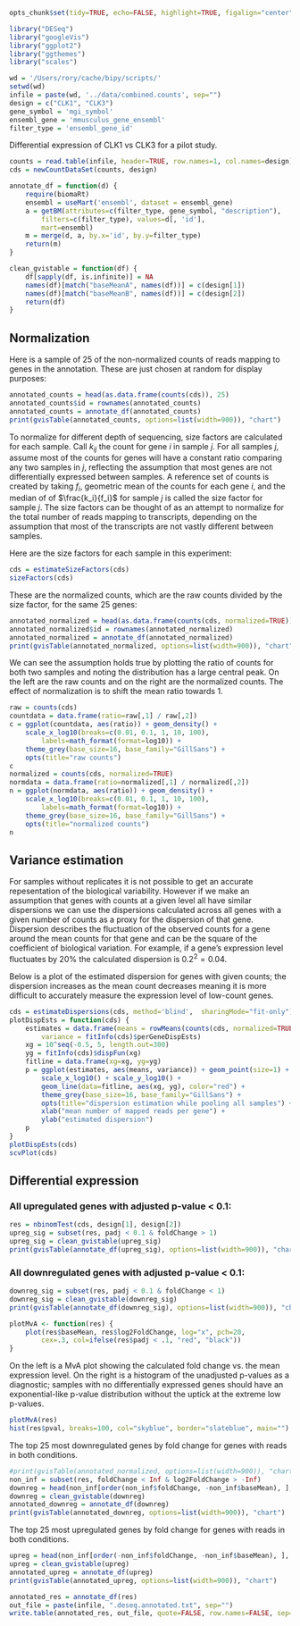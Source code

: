 <!-- Performs DESeq on two UNREPLICATED samples. Uses the blind method when
estimating the dispersions so do not use this if you have replicates as
this will ignore it. Edit the variables in the variables block for
your experiment. You will also want to edit the text to discuss some of
the figures

infile: a file with the rownames as ids with a column for each sample
wd: directory to run the script in
design: describes what the two columns represent
gene_symbol: how to look up the gene symbol using biomaRt
ensembl_gene: how to look up the ensembl gene id using biomaRt
filter_type: the type of identifier that your id is

The biomaRt vignette contains documentation that can help you figure what
these should be:
http://www.bioconductor.org/packages/2.11/bioc/html/biomaRt.html
-->

```r
opts_chunk$set(tidy=TRUE, echo=FALSE, highlight=TRUE, figalign="center", fig.height=6, fig.width=6, message=FALSE, error=FALSE, warning=FALSE, cache=TRUE)
```


```r
library("DESeq")
library("googleVis")
library("ggplot2")
library("ggthemes")
library("scales")
```

```r
wd = '/Users/rory/cache/bipy/scripts/'
setwd(wd)
infile = paste(wd, '../data/combined.counts', sep="")
design = c("CLK1", "CLK3")
gene_symbol = 'mgi_symbol'
ensembl_gene = 'mmusculus_gene_ensembl'
filter_type = 'ensembl_gene_id'
```
Differential expression of CLK1 vs CLK3 for a pilot study.

```r
counts = read.table(infile, header=TRUE, row.names=1, col.names=design)
cds = newCountDataSet(counts, design)
```

```r
annotate_df = function(d) {
	require(biomaRt)
	ensembl = useMart('ensembl', dataset = ensembl_gene)
	a = getBM(attributes=c(filter_type, gene_symbol, "description"),
		filters=c(filter_type), values=d[, 'id'],
		mart=ensembl)
	m = merge(d, a, by.x='id', by.y=filter_type)
	return(m)
}
```

```r
clean_gvistable = function(df) {
	df[sapply(df, is.infinite)] = NA
	names(df)[match("baseMeanA", names(df))] = c(design[1])
	names(df)[match("baseMeanB", names(df))] = c(design[2])
	return(df)
}
```


## Normalization
Here is a sample of 25 of the non-normalized counts of reads mapping to
genes in the annotation. These are just chosen at random for
display purposes:
```r
annotated_counts = head(as.data.frame(counts(cds)), 25)
annotated_counts$id = rownames(annotated_counts)
annotated_counts = annotate_df(annotated_counts)
print(gvisTable(annotated_counts, options=list(width=900)), "chart")
```
To normalize for different depth of sequencing, size factors are calculated
for each sample.
Call $k_{ij}$ the count for gene $i$ in sample $j$.
For all samples $j$, assume most of the counts for genes will have
a constant ratio comparing any two samples in $j$, reflecting the assumption
that most genes are not differentially expressed between samples.
A reference set of
counts is created by taking $f_i$, geometric mean of the counts for each
gene $i$, and the median of of $\frac{k_i}{f_i}$ for sample $j$ is called the size
factor for sample $j$. The size factors can be thought of as an attempt to
normalize for the total number
of reads mapping to transcripts, depending on the assumption that most
of the transcripts are not vastly different between samples.

Here are the size factors for each sample in this experiment:
```r
cds = estimateSizeFactors(cds)
sizeFactors(cds)
```

These are the normalized counts, which are the raw counts divided by
the size factor, for the same 25 genes:
```r
annotated_normalized = head(as.data.frame(counts(cds, normalized=TRUE)), 25)
annotated_normalized$id = rownames(annotated_normalized)
annotated_normalized = annotate_df(annotated_normalized)
print(gvisTable(annotated_normalized, options=list(width=900)), "chart")
```

We can see the assumption holds true by plotting the ratio of counts for
both two samples and noting the distribution has a large central peak.
On the left are the raw counts and on the right are the normalized counts.
The effect of normalization is to shift the mean ratio towards 1.

```r
raw = counts(cds)
countdata = data.frame(ratio=raw[,1] / raw[,2])
c = ggplot(countdata, aes(ratio)) + geom_density() +
	scale_x_log10(breaks=c(0.01, 0.1, 1, 10, 100),
		labels=math_format(format=log10)) +
	theme_grey(base_size=16, base_family="GillSans") +
	opts(title="raw counts")
c
normalized = counts(cds, normalized=TRUE)
normdata = data.frame(ratio=normalized[,1] / normalized[,2])
n = ggplot(normdata, aes(ratio)) + geom_density() +
	scale_x_log10(breaks=c(0.01, 0.1, 1, 10, 100),
		labels=math_format(format=log10)) +
	theme_grey(base_size=16, base_family="GillSans") +
	opts(title="normalized counts")
n
```

## Variance estimation
For samples without replicates it is not possible to get an accurate
repesentation of the biological variability. However if we make an
assumption that genes with counts at a given level all have similar
dispersions we can use the dispersions calculated across all genes with
a given number of counts as a proxy for the dispersion of that gene.
Dispersion describes the fluctuation of the observed counts for a gene
around the mean counts for that gene and can be the square of the
coefficient of biological variation.
For example, if a gene's expression level fluctuates by 20% the
calculated dispersion is
$0.2^2 = 0.04$.

Below is a plot of the estimated dispersion for genes with given counts;
the dispersion increases as the mean count decreases meaning it is
more difficult to accurately measure the expression level of
low-count genes.

```r
cds = estimateDispersions(cds, method='blind',  sharingMode="fit-only")
plotDispEsts = function(cds) {
	estimates = data.frame(means = rowMeans(counts(cds, normalized=TRUE)),
		variance = fitInfo(cds)$perGeneDispEsts)
	xg = 10^seq(-0.5, 5, length.out=300)
	yg = fitInfo(cds)$dispFun(xg)
	fitline = data.frame(xg=xg, yg=yg)
	p = ggplot(estimates, aes(means, variance)) + geom_point(size=1) +
		scale_x_log10() + scale_y_log10() +
		geom_line(data=fitline, aes(xg, yg), color="red") +
		theme_grey(base_size=16, base_family="GillSans") +
		opts(title="dispersion estimation while pooling all samples") +
		xlab("mean number of mapped reads per gene") +
		ylab("estimated dispersion")
	p
}
plotDispEsts(cds)
scvPlot(cds)
```



## Differential expression
### All upregulated genes with adjusted p-value < 0.1:
```r
res = nbinomTest(cds, design[1], design[2])
upreg_sig = subset(res, padj < 0.1 & foldChange > 1)
upreg_sig = clean_gvistable(upreg_sig)
print(gvisTable(annotate_df(upreg_sig), options=list(width=900)), "chart")
```

### All downregulated genes with adjusted p-value < 0.1:
```r
downreg_sig = subset(res, padj < 0.1 & foldChange < 1)
downreg_sig = clean_gvistable(downreg_sig)
print(gvisTable(annotate_df(downreg_sig), options=list(width=900)), "chart")
```

```r
plotMvA <- function(res) {
    plot(res$baseMean, res$log2FoldChange, log="x", pch=20,
		cex=.3, col=ifelse(res$padj < .1, "red", "black"))
}
```

On the left is a MvA plot showing the calculated fold change vs. the mean
expression level. On the right is a histogram of the unadjusted p-values
as a diagnostic; samples with no differentially expressed genes should
have an exponential-like p-value distribution without the uptick at the
extreme low p-values.

```r
plotMvA(res)
hist(res$pval, breaks=100, col="skyblue", border="slateblue", main="")
```

The top 25 most downregulated genes by fold change for genes with reads
in both conditions.
```r
#print(gvisTable(annotated_normalized, options=list(width=900)), "chart")
non_inf = subset(res, foldChange < Inf & log2FoldChange > -Inf)
downreg = head(non_inf[order(non_inf$foldChange, -non_inf$baseMean), ], 25)
downreg = clean_gvistable(downreg)
annotated_downreg = annotate_df(downreg)
print(gvisTable(annotated_downreg, options=list(width=900)), "chart")
```
The top 25 most upregulated genes by fold change for genes with reads
in both conditions.
```r
upreg = head(non_inf[order(-non_inf$foldChange, -non_inf$baseMean), ], 25)
upreg = clean_gvistable(upreg)
annotated_upreg = annotate_df(upreg)
print(gvisTable(annotated_upreg, options=list(width=900)), "chart")
```

```r
annotated_res = annotate_df(res)
out_file = paste(infile, ".deseq.annotated.txt", sep="")
write.table(annotated_res, out_file, quote=FALSE, row.names=FALSE, sep="\t")
```
